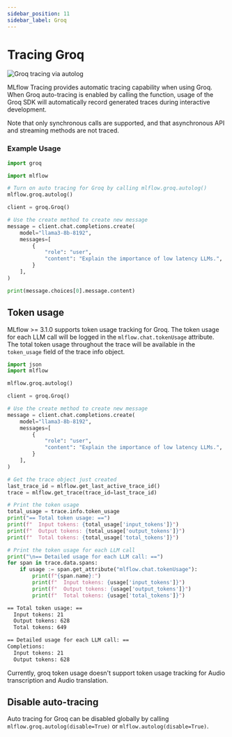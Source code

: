 ```yaml
---
sidebar_position: 11
sidebar_label: Groq
---
```



# Tracing Groq

![Groq tracing via autolog](/images/llms/groq/groq-tracing.png)

MLflow Tracing provides automatic tracing capability when using Groq.
When Groq auto-tracing is enabled by calling the <APILink fn="mlflow.groq.autolog" /> function,
usage of the Groq SDK will automatically record generated traces during interactive development.

Note that only synchronous calls are supported, and that asynchronous API and streaming methods are not traced.

### Example Usage

```python
import groq

import mlflow

# Turn on auto tracing for Groq by calling mlflow.groq.autolog()
mlflow.groq.autolog()

client = groq.Groq()

# Use the create method to create new message
message = client.chat.completions.create(
    model="llama3-8b-8192",
    messages=[
        {
            "role": "user",
            "content": "Explain the importance of low latency LLMs.",
        }
    ],
)

print(message.choices[0].message.content)
```

## Token usage

MLflow >= 3.1.0 supports token usage tracking for Groq. The token usage for each LLM call will be logged in the `mlflow.chat.tokenUsage` attribute. The total token usage throughout the trace will be
available in the `token_usage` field of the trace info object.


```python
import json
import mlflow

mlflow.groq.autolog()

client = groq.Groq()

# Use the create method to create new message
message = client.chat.completions.create(
    model="llama3-8b-8192",
    messages=[
        {
            "role": "user",
            "content": "Explain the importance of low latency LLMs.",
        }
    ],
)

# Get the trace object just created
last_trace_id = mlflow.get_last_active_trace_id()
trace = mlflow.get_trace(trace_id=last_trace_id)

# Print the token usage
total_usage = trace.info.token_usage
print("== Total token usage: ==")
print(f"  Input tokens: {total_usage['input_tokens']}")
print(f"  Output tokens: {total_usage['output_tokens']}")
print(f"  Total tokens: {total_usage['total_tokens']}")

# Print the token usage for each LLM call
print("\n== Detailed usage for each LLM call: ==")
for span in trace.data.spans:
    if usage := span.get_attribute("mlflow.chat.tokenUsage"):
        print(f"{span.name}:")
        print(f"  Input tokens: {usage['input_tokens']}")
        print(f"  Output tokens: {usage['output_tokens']}")
        print(f"  Total tokens: {usage['total_tokens']}")
```

```bash
== Total token usage: ==
  Input tokens: 21
  Output tokens: 628
  Total tokens: 649

== Detailed usage for each LLM call: ==
Completions:
  Input tokens: 21
  Output tokens: 628
```


Currently, groq token usage doesn't support token usage tracking for Audio transcription and Audio translation.

## Disable auto-tracing

Auto tracing for Groq can be disabled globally by calling `mlflow.groq.autolog(disable=True)` or `mlflow.autolog(disable=True)`.